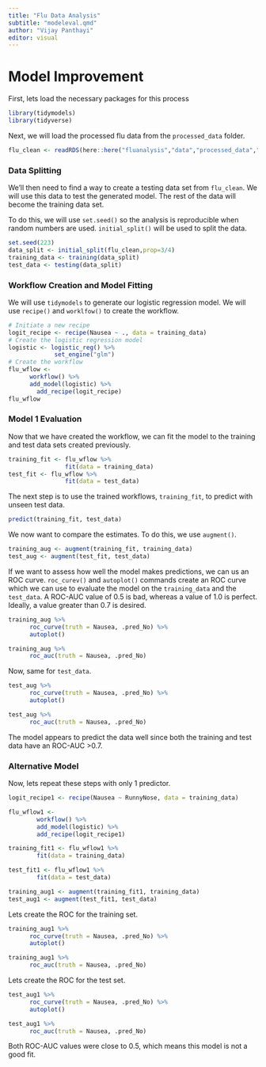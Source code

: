 ---
title: "Flu Data Analysis"
subtitle: "modeleval.qmd"
author: "Vijay Panthayi"
editor: visual
---

# Model Improvement

First, lets load the necessary packages for this process

```{r, warning=FALSE, message=FALSE}
library(tidymodels)
library(tidyverse)
```

Next, we will load the processed flu data from the `processed_data` folder.

```{r}
flu_clean <- readRDS(here::here("fluanalysis","data","processed_data","flu_data_processed"))
```

### Data Splitting

We'll then need to find a way to create a testing data set from `flu_clean`. We will use this data to test the generated model. The rest of the data will become the training data set.

To do this, we will use `set.seed()` so the analysis is reproducible when random numbers are used. `initial_split()` will be used to split the data.

```{r}
set.seed(223)
data_split <- initial_split(flu_clean,prop=3/4)
training_data <- training(data_split)
test_data <- testing(data_split)
```

### Workflow Creation and Model Fitting

We will use `tidymodels` to generate our logistic regression model. We will use `recipe()` and `worklfow()` to create the workflow.

```{r}
# Initiate a new recipe
logit_recipe <- recipe(Nausea ~ ., data = training_data)
# Create the logistic regression model
logistic <- logistic_reg() %>%
             set_engine("glm")
# Create the workflow
flu_wflow <- 
      workflow() %>%
      add_model(logistic) %>%
        add_recipe(logit_recipe)
flu_wflow
```

### Model 1 Evaluation

Now that we have created the workflow, we can fit the model to the training and test data sets created previously.

```{r}
training_fit <- flu_wflow %>%
                fit(data = training_data)
test_fit <- flu_wflow %>%
                fit(data = test_data)
```

The next step is to use the trained workflows, `training_fit`, to predict with unseen test data.

```{r}
predict(training_fit, test_data)
```

We now want to compare the estimates. To do this, we use `augment()`.

```{r}
training_aug <- augment(training_fit, training_data)
test_aug <- augment(test_fit, test_data)
```

If we want to assess how well the model makes predictions, we can us an ROC curve. `roc_curev()` and `autoplot()` commands create an ROC curve which we can use to evaluate the model on the `training_data` and the `test_data`. A ROC-AUC value of 0.5 is bad, whereas a value of 1.0 is perfect. Ideally, a value greater than 0.7 is desired.

```{r}
training_aug %>%
      roc_curve(truth = Nausea, .pred_No) %>%
      autoplot()
```

```{r}
training_aug %>%
      roc_auc(truth = Nausea, .pred_No)
```

Now, same for `test_data`.

```{r}
test_aug %>%
      roc_curve(truth = Nausea, .pred_No) %>%
      autoplot()
```

```{r}
test_aug %>%
      roc_auc(truth = Nausea, .pred_No)
```

The model appears to predict the data well since both the training and test data have an ROC-AUC \>0.7.

### Alternative Model


Now, lets repeat these steps with only 1 predictor.

```{r}
logit_recipe1 <- recipe(Nausea ~ RunnyNose, data = training_data)

flu_wflow1 <- 
        workflow() %>%
        add_model(logistic) %>%
        add_recipe(logit_recipe1)

training_fit1 <- flu_wflow1 %>%
        fit(data = training_data)

test_fit1 <- flu_wflow1 %>%
        fit(data = test_data)

training_aug1 <- augment(training_fit1, training_data)
test_aug1 <- augment(test_fit1, test_data)
```

Lets create the ROC for the training set.

```{r}
training_aug1 %>%
      roc_curve(truth = Nausea, .pred_No) %>%
      autoplot()
```

```{r}
training_aug1 %>%
      roc_auc(truth = Nausea, .pred_No)
```

Lets create the ROC for the test set.

```{r}
test_aug1 %>%
      roc_curve(truth = Nausea, .pred_No) %>%
      autoplot()
```

```{r}
test_aug1 %>%
      roc_auc(truth = Nausea, .pred_No)
```
Both ROC-AUC values were close to 0.5, which means this model is not a good fit.